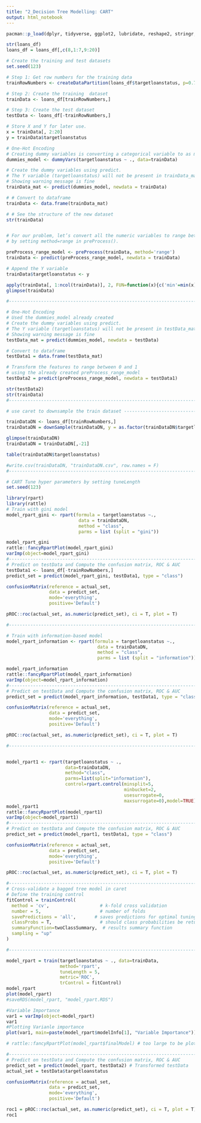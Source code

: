 ```yaml
---
title: "2_Decision Tree Modelling: CART"
output: html_notebook
---
```

```r
pacman::p_load(dplyr, tidyverse, ggplot2, lubridate, reshape2, stringr, car, caret, ggpubr)

str(loans_df)
loans_df = loans_df[,c(8,1:7,9:20)]

# Create the training and test datasets
set.seed(123)

# Step 1: Get row numbers for the training data
trainRowNumbers <- createDataPartition(loans_df$targetloanstatus, p=0.7, list=FALSE)

# Step 2: Create the training  dataset
trainData <- loans_df[trainRowNumbers,]

# Step 3: Create the test dataset
testData <- loans_df[-trainRowNumbers,]

# Store X and Y for later use.
x = trainData[, 2:20]
y = trainData$targetloanstatus

# One-Hot Encoding
# Creating dummy variables is converting a categorical variable to as many binary variables as here are categories.
dummies_model <- dummyVars(targetloanstatus ~ ., data=trainData)

# Create the dummy variables using predict. 
# The Y variable (targetloanstatus) will not be present in trainData_mat.
# Showing warning message is fine
trainData_mat <- predict(dummies_model, newdata = trainData)

# # Convert to dataframe
trainData <- data.frame(trainData_mat)

# # See the structure of the new dataset
str(trainData)


# For our problem, let’s convert all the numeric variables to range between 0 and 1, 
# by setting method=range in preProcess().

preProcess_range_model <- preProcess(trainData, method='range')
trainData <- predict(preProcess_range_model, newdata = trainData)

# Append the Y variable
trainData$targetloanstatus <- y

apply(trainData[, 1:ncol(trainData)], 2, FUN=function(x){c('min'=min(x), 'max'=max(x))})
glimpse(trainData)

#-----------------------------------------------------------------------------#

# One-Hot Encoding
# Used the dummies_model already created
# Create the dummy variables using predict. 
# The Y variable (targetloanstatus) will not be present in testData_mat.
# Showing warning message is fine
testData_mat = predict(dummies_model, newdata = testData)

# Convert to dataframe
testData1 = data.frame(testData_mat)

# Transform the features to range between 0 and 1 
# using the already created preProcess_range_model
testData2 = predict(preProcess_range_model, newdata = testData1)

str(testData2)
str(trainData)
#-----------------------------------------------------------------------------#

# use caret to downsample the train dataset ----------------------------------#

trainDataDN <- loans_df[trainRowNumbers,]
trainDataDN = downSample(trainDataDN, y = as.factor(trainDataDN$targetloanstatus), list = FALSE)

glimpse(trainDataDN)
trainDataDN = trainDataDN[,-21]

table(trainDataDN$targetloanstatus)

#write.csv(trainDataDN, "trainDataDN.csv", row.names = F)
#-----------------------------------------------------------------------------#

# CART Tune hyper parameters by setting tuneLength
set.seed(123)

library(rpart)
library(rattle)
# Train with gini model
model_rpart_gini <- rpart(formula = targetloanstatus ~.,
                           data = trainDataDN,
                           method = "class",
                           parms = list (split = "gini"))

model_rpart_gini
rattle::fancyRpartPlot(model_rpart_gini)
varImp(object=model_rpart_gini)
#-----------------------------------------------------------------------------#
# Predict on testData and Compute the confusion matrix, ROC & AUC 
testData1 <- loans_df[-trainRowNumbers,]
predict_set = predict(model_rpart_gini, testData1, type = "class") 

confusionMatrix(reference = actual_set, 
                data = predict_set, 
                mode='everything', 
                positive='Default')

pROC::roc(actual_set, as.numeric(predict_set), ci = T, plot = T)

#-----------------------------------------------------------------------------#

# Train with information-based model
model_rpart_information <- rpart(formula = targetloanstatus ~.,
                                  data = trainDataDN,
                                  method = "class",
                                  parms = list (split = "information"))

model_rpart_information
rattle::fancyRpartPlot(model_rpart_information)
varImp(object=model_rpart_information)
#-----------------------------------------------------------------------------#
# Predict on testData and Compute the confusion matrix, ROC & AUC 
predict_set = predict(model_rpart_information, testData1, type = "class") 

confusionMatrix(reference = actual_set, 
                data = predict_set, 
                mode='everything', 
                positive='Default')

pROC::roc(actual_set, as.numeric(predict_set), ci = T, plot = T)

#-----------------------------------------------------------------------------#


model_rpart1 <- rpart(targetloanstatus ~ .,
                      data=trainDataDN,
                      method="class",
                      parms=list(split="information"),
                      control=rpart.control(minsplit=5,
                                            minbucket=2,
                                            usesurrogate=0, 
                                            maxsurrogate=0),model=TRUE)
model_rpart1
rattle::fancyRpartPlot(model_rpart1)
varImp(object=model_rpart1)
#-----------------------------------------------------------------------------#
# Predict on testData and Compute the confusion matrix, ROC & AUC 
predict_set = predict(model_rpart1, testData1, type = "class") 

confusionMatrix(reference = actual_set, 
                data = predict_set, 
                mode='everything', 
                positive='Default')

pROC::roc(actual_set, as.numeric(predict_set), ci = T, plot = T)

#-----------------------------------------------------------------------------#
# Cross-validate a bagged tree model in caret
# Define the training control
fitControl = trainControl(
  method = 'cv',                   # k-fold cross validation
  number = 5,                      # number of folds
  savePredictions = 'all',       # saves predictions for optimal tuning parameter
  classProbs = T,                  # should class probabilities be returned
  summaryFunction=twoClassSummary,  # results summary function
  sampling = "up"
) 

#-----------------------------------------------------------------------------#

model_rpart = train(targetloanstatus ~ ., data=trainData, 
                    method='rpart', 
                    tuneLength = 5, 
                    metric='ROC', 
                    trControl = fitControl)
model_rpart
plot(model_rpart)
#saveRDS(model_rpart, "model_rpart.RDS")

#Variable Importance
var1 = varImp(object=model_rpart)
var1
#Plotting Varianle importance
plot(var1, main=paste(model_rpart$modelInfo[1], "Variable Importance"))

# rattle::fancyRpartPlot(model_rpart$finalModel) # too large to be plotted

#-----------------------------------------------------------------------------#
# Predict on testData and Compute the confusion matrix, ROC & AUC 
predict_set = predict(model_rpart, testData2) # Transformed testData
actual_set = testData$targetloanstatus

confusionMatrix(reference = actual_set, 
                data = predict_set, 
                mode='everything', 
                positive='Default')

roc1 = pROC::roc(actual_set, as.numeric(predict_set), ci = T, plot = T)
roc1
```
